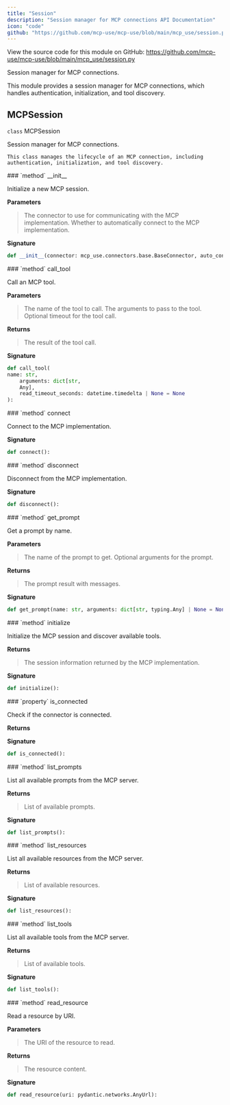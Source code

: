 ```yaml
---
title: "Session"
description: "Session manager for MCP connections API Documentation"
icon: "code"
github: "https://github.com/mcp-use/mcp-use/blob/main/mcp_use/session.py"
---
```



<Callout type="info" title="Source Code">
View the source code for this module on GitHub: <a href='https://github.com/mcp-use/mcp-use/blob/main/mcp_use/session.py' target='_blank' rel='noopener noreferrer'>https://github.com/mcp-use/mcp-use/blob/main/mcp_use/session.py</a>
</Callout>

Session manager for MCP connections.

This module provides a session manager for MCP connections,
which handles authentication, initialization, and tool discovery.

## MCPSession

<div>
<RandomGradientBackground className="rounded-lg p-4 w-full h-full rounded-full">
<div className="text-black">
<div className="text-black font-bold text-xl mb-2 mt-8"><code className="!text-black">class</code> MCPSession</div>

Session manager for MCP connections.

    This class manages the lifecycle of an MCP connection, including
    authentication, initialization, and tool discovery.

</div>
</RandomGradientBackground>
<Card type="info">
### `method` __init__

Initialize a new MCP session.


**Parameters**
><ParamField body="connector" type="mcp_use.connectors.base.BaseConnector" required="True" >   The connector to use for communicating with the MCP implementation. </ParamField>
><ParamField body="auto_connect" type="bool" default="True" >   Whether to automatically connect to the MCP implementation. </ParamField>

**Signature**
```python wrap
def __init__(connector: mcp_use.connectors.base.BaseConnector, auto_connect: bool = True):
```

</Card>
<Card type="info">
### `method` call_tool

Call an MCP tool.



**Parameters**
><ParamField body="name" type="str" required="True" >   The name of the tool to call. </ParamField>
><ParamField body="arguments" type="dict[str, Any]" required="True" >   The arguments to pass to the tool. </ParamField>
><ParamField body="read_timeout_seconds" type="datetime.timedelta | None" default="None" >   Optional timeout for the tool call. </ParamField>

**Returns**
><ResponseField name="returns" type="mcp.types.CallToolResult" >The result of the tool call.</ResponseField>

**Signature**
```python wrap
def call_tool(
name: str,
    arguments: dict[str,
    Any],
    read_timeout_seconds: datetime.timedelta | None = None
):
```

</Card>

<Card type="info">
### `method` connect

Connect to the MCP implementation.


**Signature**
```python wrap
def connect():
```

</Card>

<Card type="info">
### `method` disconnect

Disconnect from the MCP implementation.


**Signature**
```python wrap
def disconnect():
```

</Card>

<Card type="info">
### `method` get_prompt

Get a prompt by name.



**Parameters**
><ParamField body="name" type="str" required="True" >   The name of the prompt to get. </ParamField>
><ParamField body="arguments" type="dict[str, typing.Any] | None" default="None" >   Optional arguments for the prompt. </ParamField>

**Returns**
><ResponseField name="returns" type="mcp.types.GetPromptResult" >The prompt result with messages.</ResponseField>

**Signature**
```python wrap
def get_prompt(name: str, arguments: dict[str, typing.Any] | None = None):
```

</Card>

<Card type="info">
### `method` initialize

Initialize the MCP session and discover available tools.



**Returns**
><ResponseField name="returns" type="dict[str, Any]" >The session information returned by the MCP implementation.</ResponseField>

**Signature**
```python wrap
def initialize():
```

</Card>

<Card type="info">
### `property` is_connected

Check if the connector is connected.



**Returns**
><ResponseField name="returns" type="bool" />

**Signature**
```python wrap
def is_connected():
```

</Card>

<Card type="info">
### `method` list_prompts

List all available prompts from the MCP server.



**Returns**
><ResponseField name="returns" type="list[mcp.types.Prompt]" >List of available prompts.</ResponseField>

**Signature**
```python wrap
def list_prompts():
```

</Card>

<Card type="info">
### `method` list_resources

List all available resources from the MCP server.



**Returns**
><ResponseField name="returns" type="list[mcp.types.Resource]" >List of available resources.</ResponseField>

**Signature**
```python wrap
def list_resources():
```

</Card>

<Card type="info">
### `method` list_tools

List all available tools from the MCP server.



**Returns**
><ResponseField name="returns" type="list[mcp.types.Tool]" >List of available tools.</ResponseField>

**Signature**
```python wrap
def list_tools():
```

</Card>

<Card type="info">
### `method` read_resource

Read a resource by URI.



**Parameters**
><ParamField body="uri" type="pydantic.networks.AnyUrl" required="True" >   The URI of the resource to read. </ParamField>

**Returns**
><ResponseField name="returns" type="mcp.types.ReadResourceResult" >The resource content.</ResponseField>

**Signature**
```python wrap
def read_resource(uri: pydantic.networks.AnyUrl):
```

</Card>

</div>

